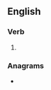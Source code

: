 ==English==

===Verb===
{{head|en|present participle}}

# {{present participle of|ovulate|lang=en|nocat=1}}

===Anagrams===
* {{anagrams|en|vulgation}}